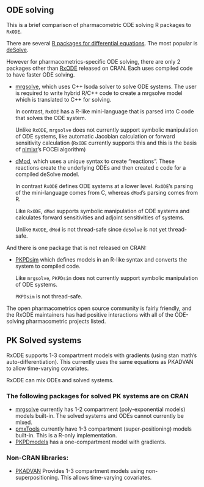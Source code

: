 ## ODE solving

This is a brief comparison of pharmacometric ODE solving R packages to
`RxODE`.

There are several [R packages for differential
equations](https://cran.r-project.org/web/views/DifferentialEquations.html).
The most popular is
[deSolve](https://cran.r-project.org/package=deSolve).

However for pharmacometrics-specific ODE solving, there are only 2
packages other than [RxODE](https://CRAN.R-project.org/package=RxODE)
released on CRAN.  Each uses compiled code to have faster ODE solving.

- [mrgsolve](https://CRAN.R-project.org/package=mrgsolve), which uses
  C++ lsoda solver to solve ODE systems.  The user is
  required to write hybrid R/C++ code to create a mrgsolve
  model which is translated to C++ for solving.

  In contrast, `RxODE` has a R-like mini-language that is parsed into
  C code that solves the ODE system.

  Unlike `RxODE`, `mrgsolve` does not currently support symbolic
  manipulation of ODE systems, like automatic Jacobian calculation or
  forward sensitivity calculation (`RxODE` currently supports this and
  this is the basis of
  [nlmixr](https://cran.r-project.org/package=nlmixr)'s FOCEi
  algorithm)

- [dMod](https://cran.r-project.org/package=dMod), which uses a unique
  syntax to create "reactions".  These reactions create the underlying
  ODEs and then created c code for a compiled deSolve model.

  In contrast `RxODE` defines ODE systems at a lower level.  `RxODE`'s
  parsing of the mini-language comes from C, whereas `dMod`'s parsing
  comes from R.

  Like `RxODE`, `dMod` supports symbolic manipulation of ODE systems
  and calculates forward sensitivities and adjoint sensitivities of
  systems.

  Unlike `RxODE`, `dMod` is not thread-safe since `deSolve` is not yet
  thread-safe.

And there is one package that is not released on CRAN:

- [PKPDsim](https://github.com/InsightRX/PKPDsim) which defines models
  in an R-like syntax and converts the system to compiled code.

  Like `mrgsolve`, `PKPDsim` does not currently support symbolic
  manipulation of ODE systems.

  `PKPDsim` is not thread-safe.

The open pharmacometrics open source community is fairly friendly, and
the RxODE maintainers has had positive interactions with all of the
ODE-solving pharmacometric projects listed.

## PK Solved systems

RxODE supports 1-3 compartment models with gradients (using stan
math's auto-differentiation).  This currently uses the same
equations as PKADVAN to allow time-varying covariates.

RxODE can mix ODEs and solved systems.

### The following packages for solved PK systems are on CRAN

 - [mrgsolve](https://CRAN.R-project.org/package=mrgsolve) currently
   has 1-2 compartment (poly-exponential models) models built-in.  The
   solved systems and ODEs cannot currently be mixed.
 - [pmxTools](https://github.com/kestrel99/pmxTools) currently have
   1-3 compartment (super-positioning) models built-in. This is a
   R-only implementation.
 - [PKPDmodels](https://cran.r-project.org/web/packages/PKPDmodels/index.html)
   has a one-compartment model with gradients.

### Non-CRAN libraries:

 - [PKADVAN](https://github.com/abuhelwa/PKADVAN_Rpackage) Provides
   1-3 compartment models using non-superpositioning.  This allows
   time-varying covariates.
